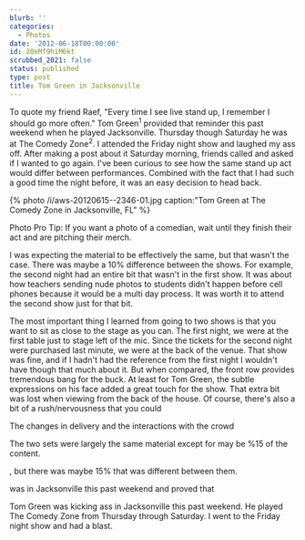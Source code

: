 ```yaml
---
blurb: ''
categories:
  - Photos
date: '2012-06-18T00:00:00'
id: 20eMf9hiM6kt
scrubbed_2021: false
status: published
type: post
title: Tom Green in Jacksonville
---
```


To quote my friend Raef, "Every time I see live stand up, I remember I should go more often." Tom Green<sup>1</sup> provided that reminder this past weekend when he played Jacksonville. Thursday though Saturday he was at The Comedy Zone<sup>2</sup>. I attended the Friday night show and laughed my ass off. After making a post about it Saturday morning, friends called and asked if I wanted to go again. I've been curious to see how the same stand up act would differ between performances. Combined with the fact that I had such a good time the night before, it was an easy decision to head back. 

{% photo /i/aws-20120615--2346-01.jpg caption:"Tom Green at The Comedy Zone in Jacksonville, FL" %}

<div class="caption">Photo Pro Tip: If you want a photo of a comedian, wait until they finish their act and are pitching their merch. </div>

I was expecting the material to be effectively the same, but that wasn't the case. There was maybe a 10% difference between the shows. For example, the second night had an entire bit that wasn't in the first show. It was about how teachers sending nude photos to students didn't happen before cell phones because it would be a multi day process. It was worth it to attend the second show just for that bit. 

The most important thing I learned from going to two shows is that you want to sit as close to the stage as you can. The first night, we were at the first table just to stage left of the mic. Since the tickets for the second night were purchased last minute, we were at the back of the venue. That show was fine, and if I hadn't had the reference from the first night I wouldn't have though that much about it. But when compared, the front row provides tremendous bang for the buck. At least for Tom Green, the subtle expressions on his face added a great touch for the show. That extra bit was lost when viewing from the back of the house. Of course, there's also a bit of a rush/nervousness that you could














The changes in delivery and the interactions with the crowd







The two sets were largely the same material except for may be %15 of the content. 

, but there was maybe 15% that was different between them. 





 



 was in Jacksonville this past weekend and proved that



Tom Green was kicking ass in Jacksonville this past weekend. He played The Comedy Zone from Thursday through Saturday. I went to the Friday night show and had a blast.
